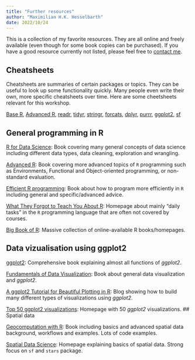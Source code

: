 ```yaml
---
title: "Further resources"
author: "Maximilian H.K. Hesselbarth"
date: 2022/10/24
---
```


This is a collection of my favorite resources. They are all online and freely available (even though for some book copies can be purchased). If you have a good resource currently not listed, please feel free to [contact me](mailto:mhessel@umich.edu).

## Cheatsheets
Cheatsheets are summaries of certain packages or topics. They can be useful to look up some functionality quickly. Many people even write their own, more specific cheatsheets over time. Here are some cheetsheets relevant for this workshop.

[Base R](cheatsheets/base-r.pdf), [Advanced R](cheatsheets/advanced-r.pdf), [readr](cheatsheets/readr.pdf), [tidyr](cheatsheets/tidyr.pdf), [stringr](cheatsheets/stringr.pdf), [forcats](cheatsheets/forcats.pdf), [dplyr](cheatsheets/dplyr.pdf), [purrr](cheatsheets/purrr.pdf), [ggplot2](cheatsheets/ggplot2.pdf), [sf](cheatsheets/sf.pdf)

## General programming in R
[R for Data Science](https://r4ds.had.co.nz): Book covering many general concepts of data science including different data types, data cleaning, exploration and wrangling.

[Advanced R](https://adv-r.hadley.nz): Book covering more advanced topics of `R` programming such as Environments, Functional and Object-oriented programming, or non-standard evaluation.

[Efficient R programming](https://csgillespie.github.io/efficientR/): Book about how to program more efficiently in `R` including general and specific/advanced advice.

[What They Forgot to Teach You About R](https://rstats.wtf/index.html): Homepage about mainly "daily tasks" in the `R` programming language that are often not covered by courses.

[Big Book of R](https://www.bigbookofr.com/index.html): Massive collection of online-available R books/homepages.

## Data vizualisation using ggplot2

[ggplot2](https://ggplot2-book.org/index.html): Comprehensive book explaining almost all functions of _ggplot2_.

[Fundamentals of Data Visualization](https://clauswilke.com/dataviz/): Book about general data visualization and _ggplot2_.

[A ggplot2 Tutorial for Beautiful Plotting in R](https://www.cedricscherer.com/2019/08/05/a-ggplot2-tutorial-for-beautiful-plotting-in-r/): Blog showing how to build many different types of visualizations using _ggplot2_.

[Top 50 ggplot2 visualizations](http://r-statistics.co/Top50-Ggplot2-Visualizations-MasterList-R-Code.html): Homepage with 50 _ggplot2_ visualizations. 
## Spatial data

[Geocomputation with R](https://geocompr.robinlovelace.net/index.html): Book including basics and advanced spatial data background, workflows and examples. Lots of code examples.

[Spatial Data Science](https://keen-swartz-3146c4.netlify.app): Homepage explaining basics of spatial data. Strong focus on `sf` and `stars` package.
